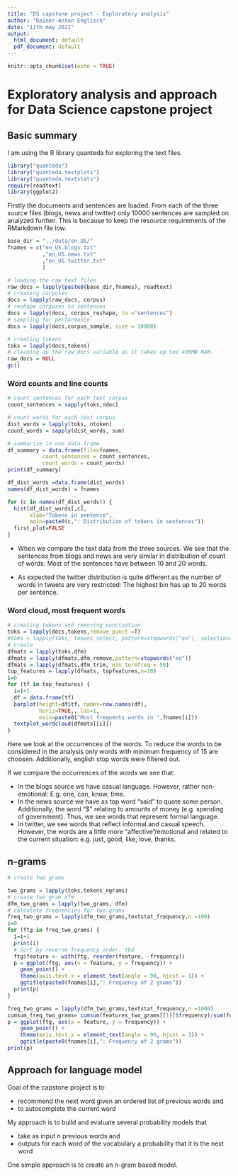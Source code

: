 ```yaml
---
title: "DS capstone project - Exploratory analysis"
author: "Rainer-Anton Englisch"
date: "11th may 2021"
output:
  html_document: default
  pdf_document: default
---
```


```r
knitr::opts_chunk$set(echo = TRUE)
```

# Exploratory analysis and approach for Data Science capstone project


## Basic summary

I am using the R library quanteda for exploring the text files.

```r
library("quanteda")
library("quanteda.textplots")
library("quanteda.textstats")
require(readtext)
library(ggplot2)
```

Firstly the documents and sentences are loaded. From each of the three source files (blogs, news and twitter) only 10000 sentences are sampled on analyzed further. This is because to keep the resource requirements of the RMarkdown file low.

```r
base_dir = "../data/en_US/"
fnames = c("en_US.blogs.txt"
           ,"en_US.news.txt"
           ,"en_US.twitter.txt"
           )

# loading the raw text files
raw_docs = lapply(paste0(base_dir,fnames), readtext)
# creating corpuses
docs = lapply(raw_docs, corpus)
# reshape corpuses to sentences
docs = lapply(docs, corpus_reshape, to ="sentences")
# sampling for performance
docs = lapply(docs,corpus_sample, size = 10000)

# creating tokens
toks = lapply(docs,tokens)
# cleaning up the raw_docs variable as it takes up too 400MB RAM.
raw_docs = NULL
gc()
```

### Word counts and line counts

```r
# count sentences for each text corpus
count_sentences = sapply(toks,ndoc)

# count words for each text corpus
dist_words = lapply(toks, ntoken) 
count_words = sapply(dist_words, sum)

# summarize in one data frame
df_summary = data.frame(file=fnames, 
           count_sentences = count_sentences, 
           count_words = count_words)
print(df_summary)

df_dist_words =data.frame(dist_words)
names(df_dist_words) = fnames

for (c in names(df_dist_words)) {
  hist(df_dist_words[,c], 
       xlab="Tokens in sentence",
       main=paste0(c,": Distribution of tokens in sentences"))
  first_plot=FALSE
}
```

- When we compare the text data from the three sources. We see that the sentences from blogs and news are very similar in distribution of count of words: Most of the sentences have between 10 and 20 words.

- As expected the twitter distribution is quite different as the number of words in tweets are very restricted: The highest bin has up to 20 words per sentence.

### Word cloud, most frequent words
```r
# creating tokens and removing punctuation
toks = lapply(docs,tokens,remove_punct =T)
#toks = lapply(toks, tokens_select, pattern=stopwords("en"), selection="remove", padding=FALSE)
# create 
dfmats = lapply(toks,dfm)
dfmats = lapply(dfmats,dfm_remove,pattern=stopwords("en"))
dfmats = lapply(dfmats,dfm_trim, min_termfreq = 50)
top_features = lapply(dfmats, topfeatures,n=10)
i=0
for (tf in top_features) {
  i=i+1
  df = data.frame(tf)
  barplot(height=df$tf, names=row.names(df), 
          horiz=TRUE,, las=1,
          main=paste0("Most frequents words in ",fnames[i]))
  textplot_wordcloud(dfmats[[i]])
}

``` 
Here we look at the occurrences of the words. To reduce the words to be considered in the analysis only words with minimum frequency of 15 are choosen. Additionally, english stop words were filtered out.

If we compare the occurrences of the words we see that:

- In the blogs source we have casual language. However, rather non-emotional: E.g. one, can, know, time.
- In the news source we have as top word "said" to quote some person. Additionally, the word "$" relating to amounts of money (e.g. spending of government). Thus, we see words that represent formal language.
- In twitter, we see words that reflect informal and casual speech. However, the words are a little more "affective"/emotional and related to the current situation: e.g. just, good, like, love, thanks.

## n-grams
```r
# create two grams

two_grams = lapply(toks,tokens_ngrams)
# create two gram dfm 
dfm_two_grams = lapply(two_grams, dfm)
# calculate frequencies for two grams
freq_two_grams = lapply(dfm_two_grams,textstat_frequency,n =100)
i=0
for (ftg in freq_two_grams) {
  i=i+1
  print(i)
  # Sort by reverse frequency order: tbd
  ftg$feature <- with(ftg, reorder(feature, -frequency))
  p = ggplot(ftg, aes(x = feature, y = frequency)) +
    geom_point() +
    theme(axis.text.x = element_text(angle = 90, hjust = 1)) +
    ggtitle(paste0(fnames[i],": Frequency of 2 grams"))
  print(p)
}

``` 

```r
freq_two_grams = lapply(dfm_two_grams,textstat_frequency,n =1000)
cumsum_freq_two_grams= cumsum(features_two_grams[[1]]$frequency)/sum(features_two_grams[[1]]$frequency)
p = ggplot(ftg, aes(x = feature, y = frequency)) +
    geom_point() +
    theme(axis.text.x = element_text(angle = 90, hjust = 1)) +
    ggtitle(paste0(fnames[i],": Frequency of 2 grams"))
print(p)
```


## Approach for language model

Goal of the capstone project is to 

- recommend the next word given an ordered list of previous words and
- to autocomplete the current word

My approach is to build and evaluate several probability models that 

- take as input n previous words and 
- outputs for each word of the vocabulary a probability that it is the next word

One simple approach is to create an n-gram based model.


